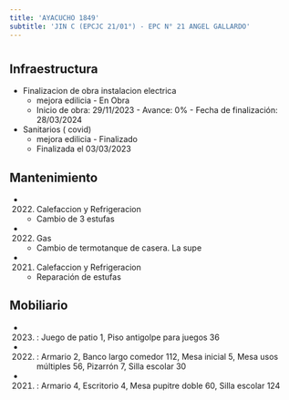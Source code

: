 ```yaml
---
title: 'AYACUCHO 1849'
subtitle: 'JIN C (EPCJC 21/01°) - EPC N° 21 ANGEL GALLARDO'
---
```


#
## Infraestructura

* Finalizacion de obra instalacion electrica 
    + mejora edilicia - En Obra 
    + Inicio de obra: 29/11/2023 - Avance: 0% - Fecha de finalización: 28/03/2024 


* Sanitarios ( covid) 
    + mejora edilicia - Finalizado 
    + Finalizada el 03/03/2023 






## Mantenimiento

*  (2022) Calefaccion y Refrigeracion 
    + Cambio de 3 estufas

*  (2022) Gas 
    + Cambio de termotanque de casera. La supe

*  (2021) Calefaccion y Refrigeracion 
    + Reparación de estufas





## Mobiliario

*  (2023) : Juego de patio 1, Piso antigolpe para juegos 36 

*  (2022) : Armario 2, Banco largo comedor 112, Mesa inicial 5, Mesa usos múltiples 56, Pizarrón 7, Silla escolar 30 

*  (2021) : Armario 4, Escritorio 4, Mesa pupitre doble 60, Silla escolar 124 



